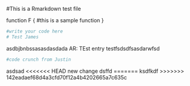 #This is a Rmarkdown test file

function F {
  #this is a sample function
}
```r
#write your code here
# Test James
```
asdbjbnbssasasdasdada
AR: TEst entry\xcxzczdfasfads
testfsdsdfsasdarwfsd
```r
#code crunch from Justin
```
asdsad
<<<<<<< HEAD
new change dsffd
=======
ksdfkdf
>>>>>>> 142eadaef68d4a3cfd70f12a4b4202665a7c635c
